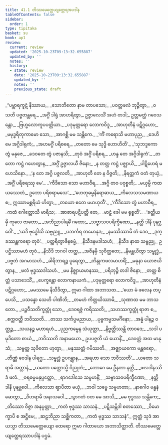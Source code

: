 ```yaml
---
title: 41.1 တိဿမေတ္တေယျတ္ထေရအပဒါန
tableOfContents: false
sidebar:
  order: 1
type: tipitaka
basket: su
book: ap1
review:
  current: review
  updated: '2025-10-23T09:13:32.655887'
  updated_by: ''
  notes: ''
  history:
  - state: review
    date: '2025-10-23T09:13:32.655887'
    updated_by: ''
    notes: ''
    previous_state: draft
---
```



<ReviewStatus review={frontmatter.review} showDetails={true} />

<HypothesisAnnotation frontmatter={frontmatter} />

<DynamicBreadcrumb />

<Division number="1" book="ap1" e="ch" v="20" p="397">

<Paragraph number="4847" type="verses" book="ap1">
_“ပဗ္ဘာရကူဋံ နိဿာယ,_  
_သောဘိတော နာမ တာပသော;_  
_ပဝတ္တဖလံ ဘုဉ္ဇိတွာ,_  
_ဝသတိ ပဗ္ဗတန္တရေ._  

</Paragraph>

</Division>
<Division number="2" book="ap1" e="ch" v="20" p="397">

<Paragraph number="4848" book="ap1">
_အဂ္ဂိံ ဒါရုံ အာဟရိတွာ,_  
ဥဇ္ဇာလေသိံ အဟံ တဒါ;_  
ဥတ္တမတ္ထံ ဂဝေသန္တော,_  
_ဗြဟ္မလောကူပပတ္တိယာ._  

</Paragraph>

</Division>
<Division number="3" book="ap1" e="ch" v="20" p="397">

<Paragraph number="4849" type="verses" book="ap1">
_ပဒုမုတ္တရော လောကဝိဒူ,_  
_အာဟုတီနံ ပဋိဂ္ဂဟော;_  
_မမုဒ္ဓရိတုကာမော သော,_  
_အာဂစ္ဆိ မမ သန္တိကေ._  

</Paragraph>

</Division>
<Division number="4" book="ap1" e="ch" v="20" p="397">

<Paragraph number="4850" type="verses" book="ap1">
_‘ကိံ ကရောသိ မဟာပုည,_  
_ဒေဟိ မေ အဂ္ဂိဒါရုကံ;_  
_အဟမဂ္ဂိံ ပရိစရေ,_  
_တတော မေ သုဒ္ဓိ ဟောဟိတိ’._  

</Paragraph>

</Division>
<Division number="5" book="ap1" e="ch" v="20" p="397">

<Paragraph number="4851" type="verses" book="ap1">
_‘သုဘဒ္ဒကော တွံ မနုဇေ,_  
_ဒေဝတေ တွံ ပဇာနသိ;_  
_တုဝံ အဂ္ဂိံ ပရိစရ,_  
_ဟန္ဒ တေ အဂ္ဂိဒါရုကံ’._  

</Paragraph>

</Division>
<Division number="6" book="ap1" e="ch" v="20" p="397">

<Paragraph number="4852" type="verses" book="ap1">
_တတော ကဋ္ဌံ ဂဟေတွာန,_  
_အဂ္ဂိံ ဥဇ္ဇာလယီ ဇိနော;_  
_န တတ္ထ ကဋ္ဌံ ပဇ္ဈာယိ,_  
_ပါဋိဟေရံ မဟေသိနော._  

</Paragraph>

</Division>
<Division number="7" book="ap1" e="ch" v="20" p="397">

<Paragraph number="4853" type="verses" book="ap1">
_‘န တေ အဂ္ဂိ ပဇ္ဇလတိ,_  
_အာဟုတီ တေ န ဝိဇ္ဇတိ;_  
_နိရတ္ထကံ ဝတံ တုယှံ,_  
_အဂ္ဂိံ ပရိစရဿု မေ’._  

</Paragraph>

</Division>
<Division number="8" book="ap1" e="ch" v="20" p="397">

<Paragraph number="4854" type="verses" book="ap1">
_‘ကီဒိသော သော မဟာဝီရ,_  
_အဂ္ဂိ တဝ ပဝုစ္စတိ;_  
_မယှမ္ပိ ကထယဿေတံ,_  
ဥဘော ပရိစရာမသေ’._  

</Paragraph>

</Division>
<Division number="9" book="ap1" e="ch" v="20" p="397">

<Paragraph number="4855" type="verses" book="ap1">
_‘ဟေတုဓမ္မနိရောဓာယ,_  
_ကိလေသသမဏာယ စ;_  
ဣဿာမစ္ဆရိယံ ဟိတွာ,_  
_တယော ဧတေ မမာဟုတီ’._  

</Paragraph>

</Division>
<Division number="10" book="ap1" e="ch" v="20" p="397">

<Paragraph number="4856" type="verses" book="ap1">
_‘ကီဒိသော တွံ မဟာဝီရ,_  
_ကထံ ဂေါတ္တောသိ မာရိသ;_  
_အာစာရပဋိပတ္တိ တေ,_  
_ဗာဠှံ ခေါ မမ ရုစ္စတိ’._  

</Paragraph>

</Division>
<Division number="11" book="ap1" e="ch" v="20" p="397">

<Paragraph number="4857" type="verses" book="ap1">
_‘ခတ္တိယမှိ ကုလေ ဇာတော,_  
_အဘိညာပါရမိံ ဂတော;_  
_သဗ္ဗာသဝပရိက္ခီဏော,_  
_နတ္ထိ ဒါနိ ပုနဗ္ဘဝေါ’._  

</Paragraph>

</Division>
<Division number="12" book="ap1" e="ch" v="20" p="398">

<Paragraph number="4858" type="verses" book="ap1">
_‘ယဒိ ဗုဒ္ဓေါသိ သဗ္ဗညူ,_  
_ပဘင်္ကရ တမောနုဒ;_  
_နမဿိဿာမိ တံ ဒေဝ,_  
_ဒုက္ခဿန္တကရော တုဝံ’._  

</Paragraph>

</Division>
<Division number="13" book="ap1" e="ch" v="20" p="398">

<Paragraph number="4859" type="verses" book="ap1">
_ပတ္ထရိတွာဇိနစမ္မံ,_  
_နိသီဒနမဒါသဟံ;_  
_နိသီဒ နာထ သဗ္ဗညု,_  
ဥပဋ္ဌိဿာမဟံ တုဝံ._  

</Paragraph>

</Division>
<Division number="14" book="ap1" e="ch" v="20" p="398">

<Paragraph number="4860" type="verses" book="ap1">
_နိသီဒိ ဘဂဝါ တတ္ထ,_  
_အဇိနမှိ သုဝိတ္ထတေ;_  
_နိမန္တယိတွာ သမ္ဗုဒ္ဓံ,_  
_ပဗ္ဗတံ အဂမာသဟံ._  

</Paragraph>

</Division>
<Division number="15" book="ap1" e="ch" v="20" p="398">

<Paragraph number="4861" type="verses" book="ap1">
_ခါရိဘာရဉ္စ ပူရေတွာ,_  
_တိန္ဒုကဖလမာဟရိံ;_  
_မဓုနာ ယောဇယိတွာန,_  
_ဖလံ ဗုဒ္ဓဿဒါသဟံ._  

</Paragraph>

</Division>
<Division number="16" book="ap1" e="ch" v="20" p="398">

<Paragraph number="4862" type="verses" book="ap1">
_မမ နိဇ္ဈာယမာနဿ,_  
_ပရိဘုဉ္ဇိ တဒါ ဇိနော;_  
_တတ္ထ စိတ္တံ ပသာဒေသိံ,_  
_ပေက္ခန္တော လောကနာယကံ._  

</Paragraph>

</Division>
<Division number="17" book="ap1" e="ch" v="20" p="398">

<Paragraph number="4863" type="verses" book="ap1">
_ပဒုမုတ္တရော လောကဝိဒူ,_  
_အာဟုတီနံ ပဋိဂ္ဂဟော;_  
_မမဿမေ နိသီဒိတွာ,_  
ဣမာ ဂါထာ အဘာသထ._  

</Paragraph>

</Division>
<Division number="18" book="ap1" e="ch" v="20" p="398">

<Paragraph number="4864" type="verses" book="ap1">
_‘ယော မံ ဖလေန တပ္ပေသိ,_  
_ပသန္နော သေဟိ ပါဏိဘိ;_  
_တမဟံ ကိတ္တယိဿာမိ,_  
_သုဏာထ မမ ဘာသတော._  

</Paragraph>

</Division>
<Division number="19" book="ap1" e="ch" v="20" p="398">

<Paragraph number="4865" type="verses" book="ap1">
_ပဉ္စဝီသတိက္ခတ္တုံ သော,_  
_ဒေဝရဇ္ဇံ ကရိဿတိ;_  
_သဟဿက္ခတ္တုံ ရာဇာ စ,_  
_စက္ကဝတ္တီ ဘဝိဿတိ._  

</Paragraph>

</Division>
<Division number="20" book="ap1" e="ch" v="20" p="398">

<Paragraph number="4866" type="verses" book="ap1">
_တဿ သင်္ကပ္ပမညာယ,_  
_ပုဗ္ဗကမ္မသမင်္ဂိနော;_  
_အန္နံ ပါနဉ္စ ဝတ္ထဉ္စ,_  
_သယနဉ္စ မဟာရဟံ._  

</Paragraph>

</Division>
<Division number="21" book="ap1" e="ch" v="20" p="398">

<Paragraph number="4867" type="verses" book="ap1">
_ပုညကမ္မေန သံယုတ္တာ,_  
_နိဗ္ဗတ္တိဿန္တိ တာဝဒေ;_  
_သဒါ ပမုဒိတော စာယံ,_  
_ဘဝိဿတိ အနာမယော._  

</Paragraph>

</Division>
<Division number="22" book="ap1" e="ch" v="20" p="398">

<Paragraph number="4868" type="verses" book="ap1">
ဥပပဇ္ဇတိ ယံ ယောနိံ,_  
_ဒေဝတ္တံ အထ မာနုသံ;_  
_သဗ္ဗတ္ထ သုခိတော ဟုတွာ,_  
_မနုဿတ္တံ ဂမိဿတိ._  

</Paragraph>

</Division>
<Division number="23" book="ap1" e="ch" v="20" p="398">

<Paragraph number="4869" type="verses" book="ap1">
_အဇ္ဈာယကော မန္တဓရော,_  
_တိဏ္ဏံ ဝေဒါန ပါရဂူ;_  
_သမ္ဗုဒ္ဓံ ဥပဂန္တွာန,_  
_အရဟာ သော ဘဝိဿတိ’._  

</Paragraph>

</Division>
<Division number="24" book="ap1" e="ch" v="20" p="398">

<Paragraph number="4870" type="verses" book="ap1">
_ယတော သရာမိ အတ္တာနံ,_  
_ယတော ပတ္တောသ္မိ ဝိညုတံ;_  
_ဘောဂေ မေ ဦနတာ နတ္ထိ,_  
_ဖလဒါနဿိဒံ ဖလံ._  

</Paragraph>

</Division>
<Division number="25" book="ap1" e="ch" v="20" p="398">

<Paragraph number="4871" type="verses" book="ap1">
_ဝရဓမ္မမနုပ္ပတ္တော,_  
_ရာဂဒေါသေ သမူဟနိံ;_  
_သဗ္ဗာသဝပရိက္ခီဏော,_  
_နတ္ထိ ဒါနိ ပုနဗ္ဘဝေါ._  

</Paragraph>

</Division>
<Division number="26" book="ap1" e="ch" v="20" p="399">

<Paragraph number="4872" type="verses" book="ap1">
_ကိလေသာ ဈာပိတာ မယှံ,_  
_ဘဝါ သဗ္ဗေ သမူဟတာ;_  
_နာဂေါဝ ဗန္ဓနံ ဆေတွာ,_  
_ဝိဟရာမိ အနာသဝေါ._  

</Paragraph>

</Division>
<Division number="27" book="ap1" e="ch" v="20" p="399">

<Paragraph number="4873" type="verses" book="ap1">
_သွာဂတံ ဝတ မေ အာသိ,_  
_မမ ဗုဒ္ဓဿ သန္တိကေ;_  
_တိဿော ဝိဇ္ဇာ အနုပ္ပတ္တာ,_  
_ကတံ ဗုဒ္ဓဿ သာသနံ._  

</Paragraph>

</Division>
<Division number="28" book="ap1" e="ch" v="20" p="399">

<Paragraph number="4874" type="verses" book="ap1">
_ပဋိသမ္ဘိဒါ စတဿော,_  
_ဝိမောက္ခာပိ စ အဋ္ဌိမေ;_  
_ဆဠဘိညာ သစ္ဆိကတာ,_  
_ကတံ ဗုဒ္ဓဿ သာသနံ”._  

</Paragraph>

<Paragraph number="4875" book="ap1">
ဣတ္ထံ သုဒံ အာယသ္မာ တိဿမေတ္တေယျော ထေရော ဣမာ ဂါထာယော အဘာသိတ္ထာတိ.

</Paragraph>
</Division>

<Paragraph number="4876" type="center" book="ap1">
တိဿမေတ္တေယျတ္ထေရဿာပဒါနံ ပဌမံ.
</Paragraph>